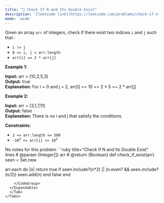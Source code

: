 ```yaml
---
title: "🧩 Check If N and Its Double Exist"
description: '[leetcode link](https://leetcode.com/problems/check-if-n-and-its-double-exist/description/)'
mode: 'wide'
---
```

<Tabs>
  <Tab title="Question" icon="circle-question" iconType="regular">
    <Card>
      <p>Given an array <code>arr</code> of integers, check if there exist two indices <code>i</code> and <code>j</code> such that :</p>  <ul>  <li><code>i != j</code></li>  <li><code>0 &lt;= i, j &lt; arr.length</code></li>  <li><code>arr[i] == 2 * arr[j]</code></li> </ul>   <p><strong class="example">Example 1:</strong></p>   <strong>Input:</strong> arr = [10,2,5,3] <br/> <strong>Output:</strong> true <br/> <strong>Explanation:</strong> For i = 0 and j = 2, arr[i] == 10 == 2 * 5 == 2 * arr[j]   <p><strong class="example">Example 2:</strong></p>   <strong>Input:</strong> arr = [3,1,7,11] <br/> <strong>Output:</strong> false <br/> <strong>Explanation:</strong> There is no i and j that satisfy the conditions.    <p><strong>Constraints:</strong></p>  <ul>  <li><code>2 &lt;= arr.length &lt;= 500</code></li>  <li><code>-10<sup>3</sup> &lt;= arr[i] &lt;= 10<sup>3</sup></code></li> </ul> 
    </Card>
  </Tab>
  <Tab title="Solution" icon="lightbulb" iconType="regular" >
    <Card>
      No notes for this problem
</Card>
  <Expandable title="code">
    <CodeGroup dropdown>
```ruby title="Check If N and Its Double Exist" lines
# @param {Integer[]} arr
# @return {Boolean}
def check_if_exist(arr)
  seen = Set.new

  arr.each do |n|
    return true if seen.include?(n*2) || (n.even? && seen.include?(n/2))
    seen.add(n)
  end
  false
end
```
    </CodeGroup>
  </Expandable>
  </Tab>
</Tabs>